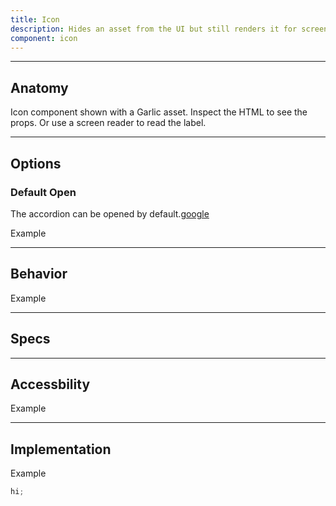 ```yaml
---
title: Icon
description: Hides an asset from the UI but still renders it for screen readers. A label is required for screen readers.
component: icon
---
```


---

## Anatomy

<Container>
	<EmbedStory
		componentName="icon"
		css={{
			marginBottom: "$050",
		}}
	/>
	<Box>
		Icon component shown with a Garlic asset. Inspect the HTML to see the
		props. Or use a screen reader to read the label.
	</Box>
</Container>

---

## Options

<Container>
	<EmbedControls
		componentName="icon"
		css={{
			marginBottom: "$050",
		}}
	/>
</Container>

### Default Open

The accordion can be opened by default.[google](https://www.google.com)

<Container>Example </Container>

---

## Behavior

<Container>Example </Container>

---

## Specs

<Container>
	<EmbedDocsPage componentName="icon" />
</Container>

---

## Accessbility

<Container>Example </Container>

---

## Implementation

<Container>Example </Container>

```jsx
hi;
```

